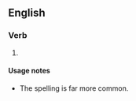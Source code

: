 ==English==

===Verb===
{{head|en|verb form}}

# {{en-past of|humbug}}

====Usage notes====
* The spelling {{m|en|humbugged}} is far more common.